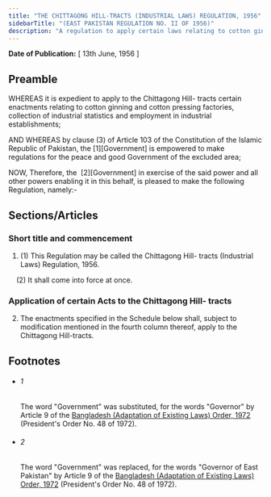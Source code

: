 ```yaml
---
title: "THE CHITTAGONG HILL-TRACTS (INDUSTRIAL LAWS) REGULATION, 1956"
sidebarTitle: "(EAST PAKISTAN REGULATION NO. II OF 1956)"
description: "A regulation to apply certain laws relating to cotton ginning and pressing factories, industrial statistics and employment in industries to the Chittagong Hill-tracts."
---
```


**Date of Publication:** [ 13th June, 1956 ]

## Preamble

WHEREAS it is expedient to apply to the Chittagong Hill- tracts certain enactments relating to cotton ginning and cotton pressing factories, collection of industrial statistics and employment in industrial establishments;

AND WHEREAS by clause (3) of Article 103 of the Constitution of the Islamic Republic of Pakistan, the [1][Government] is empowered to make regulations for the peace and good Government of the excluded area;

NOW, Therefore, the  [2][Government] in exercise of the said power and all other powers enabling it in this behalf, is pleased to make the following Regulation, namely:-

## Sections/Articles

### Short title and commencement

1. (1) This Regulation may be called the Chittagong Hill- tracts (Industrial Laws) Regulation, 1956.

    (2) It shall come into force at once.

### Application of certain Acts to the Chittagong Hill- tracts

2. The enactments specified in the Schedule below shall, subject to modification mentioned in the fourth column thereof, apply to the Chittagong Hill-tracts.

## Footnotes

- ###### 1

  The word "Government" was substituted, for the words "Governor" by Article 9 of the [Bangladesh (Adaptation of Existing Laws) Order, 1972](/act-388.html "Bangladesh (Adaptation of Existing Laws) Order, 1972 ") (President's Order No. 48 of 1972).

- ###### 2

  The word "Government" was replaced, for the words "Governor of East Pakistan" by Article 9 of the [Bangladesh (Adaptation of Existing Laws) Order, 1972](/act-388.html "Bangladesh (Adaptation of Existing Laws) Order, 1972 ") (President's Order No. 48 of 1972).
